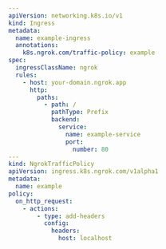 ```yaml
---
apiVersion: networking.k8s.io/v1
kind: Ingress
metadata:
  name: example-ingress
  annotations:
    k8s.ngrok.com/traffic-policy: example
spec:
  ingressClassName: ngrok
  rules:
    - host: your-domain.ngrok.app
      http:
        paths:
          - path: /
            pathType: Prefix
            backend:
              service:
                name: example-service
                port:
                  number: 80
---
kind: NgrokTrafficPolicy
apiVersion: ingress.k8s.ngrok.com/v1alpha1
metadata:
  name: example
policy:
  on_http_request:
    - actions:
        - type: add-headers
          config:
            headers:
              host: localhost
```

